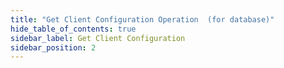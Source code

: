 ```yaml
---
title: "Get Client Configuration Operation  (for database)"
hide_table_of_contents: true
sidebar_label: Get Client Configuration
sidebar_position: 2
---
```





<LanguageSwitcher supportedLanguages={supportedLanguages} />

<LanguageContent language="csharp">
   <GetClientConfigurationCsharp />
</LanguageContent>

<LanguageContent language="java">
   <GetClientConfigurationJava />
</LanguageContent>

<LanguageContent language="python">
   <GetClientConfigurationPython />
</LanguageContent>

<LanguageContent language="php">
   <GetClientConfigurationPhp />
</LanguageContent>

<LanguageContent language="nodejs">
   <GetClientConfigurationNodejs />
</LanguageContent>


<!---
### Studio
- [Client Configuration](../../../../studio/server/client-configuration)

### Operations
- [What are Operations](../../../../client-api/operations/what-are-operations)
- [Put client-configuration (for database)](../../../../client-api/operations/maintenance/configuration/put-client-configuration)
- [Put client-configuration (server-wide)](../../../../client-api/operations/server-wide/configuration/put-serverwide-client-configuration)
- [Get client-configuration (server-wide)](../../../../client-api/operations/server-wide/configuration/get-serverwide-client-configuration)


-->